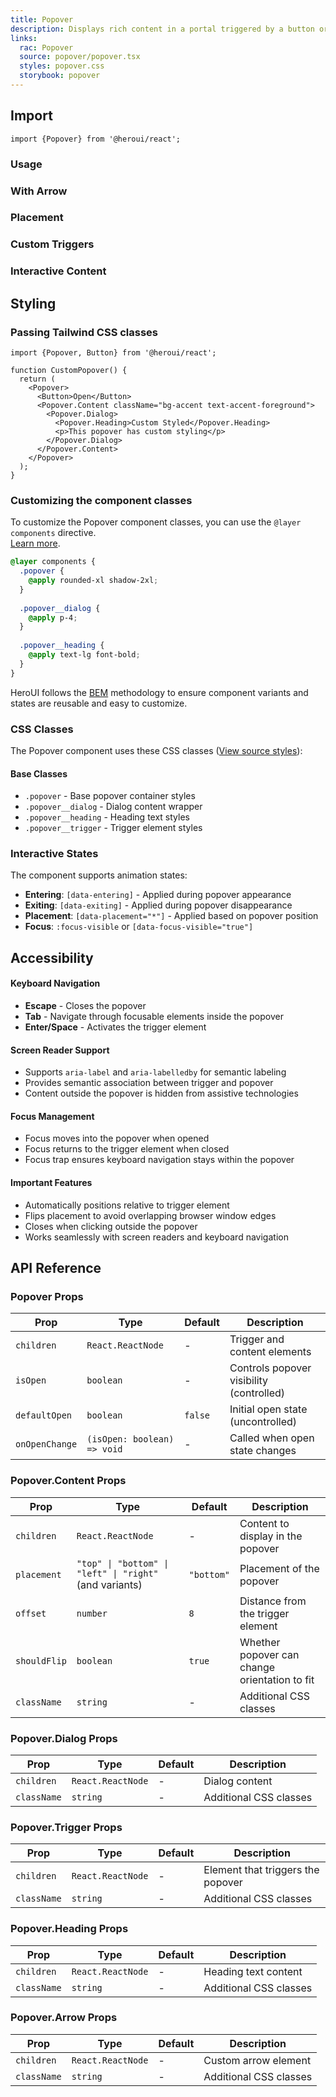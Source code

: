 ```yaml
---
title: Popover
description: Displays rich content in a portal triggered by a button or any custom element
links:
  rac: Popover
  source: popover/popover.tsx
  styles: popover.css
  storybook: popover
---
```


## Import

```tsx
import {Popover} from '@heroui/react';
```

### Usage

<ComponentPreview 
  name="popover-basic"
/>

### With Arrow

<ComponentPreview 
  name="popover-with-arrow"
/>

### Placement

<ComponentPreview 
  name="popover-placement"
/>

### Custom Triggers

<ComponentPreview 
  name="popover-custom-trigger"
/>

### Interactive Content

<ComponentPreview 
  name="popover-interactive"
/>

## Styling

### Passing Tailwind CSS classes

```tsx
import {Popover, Button} from '@heroui/react';

function CustomPopover() {
  return (
    <Popover>
      <Button>Open</Button>
      <Popover.Content className="bg-accent text-accent-foreground">
        <Popover.Dialog>
          <Popover.Heading>Custom Styled</Popover.Heading>
          <p>This popover has custom styling</p>
        </Popover.Dialog>
      </Popover.Content>
    </Popover>
  );
}
```

### Customizing the component classes

To customize the Popover component classes, you can use the `@layer components` directive.
<br/>[Learn more](https://tailwindcss.com/docs/adding-custom-styles#adding-component-classes).

```css
@layer components {
  .popover {
    @apply rounded-xl shadow-2xl;
  }
  
  .popover__dialog {
    @apply p-4;
  }
  
  .popover__heading {
    @apply text-lg font-bold;
  }
}
```

HeroUI follows the [BEM](https://getbem.com/) methodology to ensure component variants and states are reusable and easy to customize.

### CSS Classes

The Popover component uses these CSS classes ([View source styles](https://github.com/heroui-inc/heroui/blob/v3/packages/styles/components/popover.css)):

#### Base Classes
- `.popover` - Base popover container styles
- `.popover__dialog` - Dialog content wrapper
- `.popover__heading` - Heading text styles
- `.popover__trigger` - Trigger element styles

### Interactive States

The component supports animation states:

- **Entering**: `[data-entering]` - Applied during popover appearance
- **Exiting**: `[data-exiting]` - Applied during popover disappearance
- **Placement**: `[data-placement="*"]` - Applied based on popover position
- **Focus**: `:focus-visible` or `[data-focus-visible="true"]`

## Accessibility

#### Keyboard Navigation

- **Escape** - Closes the popover
- **Tab** - Navigate through focusable elements inside the popover
- **Enter/Space** - Activates the trigger element

#### Screen Reader Support

- Supports `aria-label` and `aria-labelledby` for semantic labeling
- Provides semantic association between trigger and popover
- Content outside the popover is hidden from assistive technologies

#### Focus Management

- Focus moves into the popover when opened
- Focus returns to the trigger element when closed
- Focus trap ensures keyboard navigation stays within the popover

#### Important Features

- Automatically positions relative to trigger element
- Flips placement to avoid overlapping browser window edges
- Closes when clicking outside the popover
- Works seamlessly with screen readers and keyboard navigation

## API Reference

### Popover Props

| Prop | Type | Default | Description |
|------|------|---------|-------------|
| `children` | `React.ReactNode` | - | Trigger and content elements |
| `isOpen` | `boolean` | - | Controls popover visibility (controlled) |
| `defaultOpen` | `boolean` | `false` | Initial open state (uncontrolled) |
| `onOpenChange` | `(isOpen: boolean) => void` | - | Called when open state changes |

### Popover.Content Props

| Prop | Type | Default | Description |
|------|------|---------|-------------|
| `children` | `React.ReactNode` | - | Content to display in the popover |
| `placement` | `"top" \| "bottom" \| "left" \| "right"` (and variants) | `"bottom"` | Placement of the popover |
| `offset` | `number` | `8` | Distance from the trigger element |
| `shouldFlip` | `boolean` | `true` | Whether popover can change orientation to fit |
| `className` | `string` | - | Additional CSS classes |

### Popover.Dialog Props

| Prop | Type | Default | Description |
|------|------|---------|-------------|
| `children` | `React.ReactNode` | - | Dialog content |
| `className` | `string` | - | Additional CSS classes |

### Popover.Trigger Props

| Prop | Type | Default | Description |
|------|------|---------|-------------|
| `children` | `React.ReactNode` | - | Element that triggers the popover |
| `className` | `string` | - | Additional CSS classes |

### Popover.Heading Props

| Prop | Type | Default | Description |
|------|------|---------|-------------|
| `children` | `React.ReactNode` | - | Heading text content |
| `className` | `string` | - | Additional CSS classes |

### Popover.Arrow Props

| Prop | Type | Default | Description |
|------|------|---------|-------------|
| `children` | `React.ReactNode` | - | Custom arrow element |
| `className` | `string` | - | Additional CSS classes |